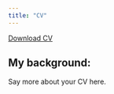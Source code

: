 ```yaml
---
title: "CV"
---
```


<a href="pdf/CV.pdf#" class="download" title="Download CV as PDF">Download CV</a>			

## My background:

Say more about your CV here.